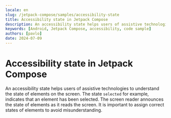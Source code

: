 ```yaml
---
locale: en
slug: /jetpack-compose/samples/accessibility-state
title: Accessibility state in Jetpack Compose
description: An accessibility state helps users of assistive technologies to understand the state of elements on the screen.
keywords: [Android, Jetpack Compose, accessibility, code sample]
authors: [pavlo]
date: 2024-07-09
---
```


# Accessibility state in Jetpack Compose

An accessibility state helps users of assistive technologies to understand the state of elements on the screen. The state `selected` for example, indicates that an element has been selected. The screen reader announces the state of elements as it reads the screen. It is important to assign correct states of elements to avoid misunderstanding.

<CodeSample id="accessibility-state" platform="jetpack-compose" locale="en"/>
